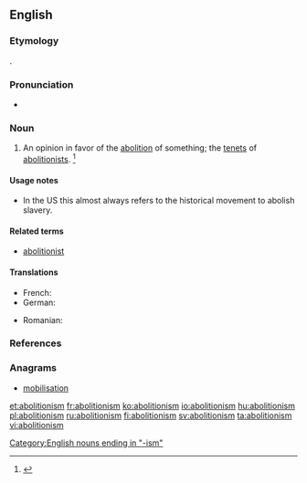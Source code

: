 ==English==
{{wikipedia}}

===Etymology===
{{suffix|abolition|ism}}.

===Pronunciation===
* {{a|US}} {{IPA|/ˌæb.əˈlɪʃ.əˌnɪz.m̩/}}

===Noun===
{{en-noun}}

# An opinion in favor of the [[abolition]] of something; the [[tenet]]s of [[abolitionist]]s. {{defdate|First attested in the early 19<sup>th</sup> century.}}<ref name=SOED>{{R:SOED5|page=6}}</ref>

====Usage notes====
* In the US this almost always refers to the historical movement to abolish slavery.

====Related terms====
* [[abolitionist]]

====Translations====
{{trans-top|opinion in favor of the abolition of something}}
* French: {{t+|fr|abolitionnisme|m}}
* German: {{t+|de|Abolitionismus}}
{{trans-mid}}
* Romanian: {{t+|ro|aboliționism}}
{{trans-bottom}}

===References===
<references/>

===Anagrams===
* [[mobilisation#English|mobilisation]]

[[Category:English nouns ending in "-ism"]]

[[et:abolitionism]]
[[fr:abolitionism]]
[[ko:abolitionism]]
[[io:abolitionism]]
[[hu:abolitionism]]
[[pl:abolitionism]]
[[ru:abolitionism]]
[[fi:abolitionism]]
[[sv:abolitionism]]
[[ta:abolitionism]]
[[vi:abolitionism]]